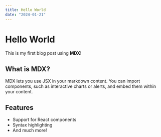 ```yaml
---
title: Hello World
date: "2024-01-21"
---
```


# Hello World

This is my first blog post using **MDX**!

## What is MDX?

MDX lets you use JSX in your markdown content. You can import components, such as interactive charts
or alerts, and embed them within your content.

## Features

- Support for React components
- Syntax highlighting
- And much more!
